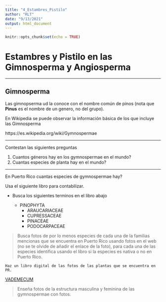 ```yaml
---
title: "4_Estambres_Pistilo"
author: "RLT"
date: "9/13/2021"
output: html_document
---
```


```r
knitr::opts_chunk$set(echo = TRUE)
```

# Estambres y Pistilo en las Gimnosperma y Angiosperma

***


## Gimnosperma

Las gimnopserma ud la conoce con el nombre común de pinos (nota que **Pinus** es el nombre de un genero, no del grupo).


En Wikipedia se puede observar la información básica de los que incluye las Gimnosperma

https://es.wikipedia.org/wiki/Gymnospermae


***


Contestan las siguientes preguntas

1. Cuantos géneros hay en los gymnospermae en el mundo?
2. Cuantas especies de planta hay en el mundo?

***

En Puerto Rico cuantas especies de gymnospermae hay?

 Usa el siguiente libro para contabilizar.
 
 - Busca los siguientes terminos en el libro abajo
 
    - PINOPHYTA
      - ARAUCARIACEAE
       - CUPRESSACEAE
        - PINACEAE
        - PODOCARPACEAE
        
>    Busca fotos de por lo menos especies de cada una de la familias mencionas que se encuentra en Puerto Rico usando fotos en el web (no se te olvide de añadir el enlace de la foto), para cada una de las especies identifica usando el libro si la especies es nativa o no en Puerto Rico.
    
    Haz un libro digital de las fotos de las plantas que se encuentra en PR.   
 
 
 [VADEMECUM](PDF/VADEMECUM.pdf)
 
 
>  Enseña fotos de la estructura masculina y feminina de las gymnospermae con fotos. 
 




